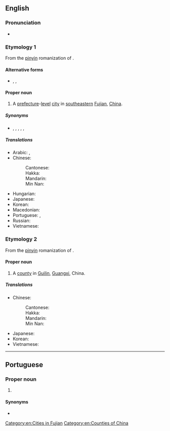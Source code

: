 ==English==
{{wikipedia}}

===Pronunciation===
* {{IPA|en|/ˈtʃwɑnˈdʒoʊ/}}

===Etymology 1===
From the [[pinyin]] romanization of {{der|en|cmn|-}} {{zh-m|泉州|note=literally “[[spring]] [[prefecture]]”}}.

====Alternative forms====
* {{qualifier|obsolete}} {{l|en|Chinchew}}, {{l|en|Chinchu}}, {{l|en|Chin-chiu}}

====Proper noun====
{{en-proper noun}}

# A [[prefecture]]-[[level]] [[city]] in [[southeastern]] [[Fujian]], [[China]].

=====Synonyms=====
* {{sense|medieval contexts}} {{l|en|Zeitoun}}, {{l|en|Zaitun}}, {{l|en|Zayton}}, {{l|en|Zaytun}}, {{l|en|Zaytoun}}, {{l|en|Zeytoun}}

=====Translations=====
{{trans-top|a city of China}}
* Arabic: {{t|ar|تْشْيُوَانْتْشُو|m|tr=tšyuwantšū}}, {{t|ar|تْشْيُوَانْجُو|m|tr=tšyuwanjū}}
* Chinese:
*: Cantonese: {{t|yue|泉州|tr=cyun4 zau1|sc=Hani}}
*: Hakka: {{t|hak|泉州|tr=Chhièn-chû|sc=Hani}}
*: Mandarin: {{t+|cmn|泉州|tr=Quánzhōu|sc=Hani}}
*: Min Nan: {{t+|nan|泉州|tr=Choân-chiu|sc=Hani}}
{{trans-mid}}
* Hungarian: {{t|hu|Csüancsou}}
* Japanese: {{t+|ja|泉州|tr=せんしゅう, Senshū}}
* Korean: {{t|ko|취안저우|tr=Chwiangjeou}}
* Macedonian: {{t|mk|Чиенџоу|n|tr=Číendžou}}
* Portuguese: {{t|pt|Chincheu|f}}, {{t|pt|Quanzhou|f}}
* Russian: {{t|ru|Цюаньчжо́у|m}}
* Vietnamese: {{t|vi|Tuyền Châu}}
{{trans-bottom}}

===Etymology 2===
From the [[pinyin]] romanization of {{der|en|cmn|-}} {{zh-m|全州|note=literally “[[round]] [[prefecture]]”}}.

====Proper noun====
{{en-proper noun}}

# A [[county]] in [[Guilin]], [[Guangxi]], China.

=====Translations=====
{{trans-top|a county of Guangxi, China}}
* Chinese:
*: Cantonese: {{t|yue|全州|tr=cyun4 zau1}}
*: Hakka: {{t|hak|全州|tr=Chhiòn-chû}}
*: Mandarin: {{t+|cmn|全州|tr=Quánzhōu}}
*: Min Nan: {{t|nan|全州|tr=Choân-chiu}}
{{trans-mid}}
* Japanese: {{t|ja|全州|tr=ぜんしゅう, Zenshū}}
* Korean: {{t|ko|전주저우|tr=Jeonju}}
* Vietnamese: {{t|vi|Toàn Châu}}
{{trans-bottom}}

[[Category:en:Cities in Fujian]]
[[Category:en:Counties of China]]

----

==Portuguese==

===Proper noun===
{{pt-proper noun|f}}

# {{place|pt|city|province/Fujian|c/China|t1=Quanzhou}}

====Synonyms====
* {{l|pt|Chincheu}}